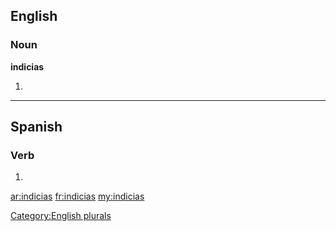 ==English==

===Noun===
'''indicias'''

# {{plural of|[[indicia]]}}

[[Category:English plurals]]

----

==Spanish==

===Verb===
{{es-verb-form|indiciar}}

# {{es-verb form of|ending=ar|mood=indicative|tense=present|pers=2|formal=no|number=singular|[[indiciar]]}}

[[ar:indicias]]
[[fr:indicias]]
[[my:indicias]]